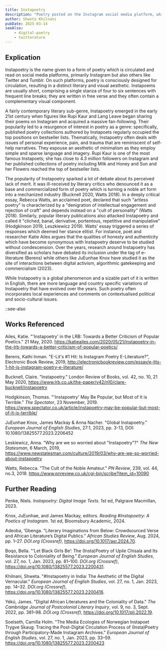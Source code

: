 ```yaml
---
title: Instapoetry
description: "Poetry posted on the Instagram social media platform, which is characterized by brief, visually appealing texts that often incorporate themes of personal identity, traumatic experiences, and emotional catharsis"
author: Shweta Khilnani
pubDate: 2025-03-14
seeAlso:
    - digital-poetry
    - twitterature
---
```

## Explication

Instapoetry is the name given to a form of poetry which is circulated and read on social media platforms, primarily Instagram but also others like Twitter and Tumblr. On such platforms, poetry is consciously designed for circulation, resulting in a distinct literary and visual aesthetic. Instapoems are usually short, comprising a single stanza of four to six sentences with frequent line breaks; they are written in free verse and they often contain a complementary visual component. 

A fairly contemporary literary sub-genre, Instapoetry emerged in the early 21st century when figures like Rupi Kaur and Lang Leave began sharing their poems on Instagram and acquired a massive fan-following. Their popularity led to a resurgence of interest in poetry as a genre: specifically, published poetry collections authored by Instapoets regularly occupied the top positions on bestseller lists. Thematically, Instapoetry often deals with issues of personal experience, pain, and trauma that are reminiscent of self-help narratives. They espouse an aesthetic of minimalism as they employ simple and sparse language and imagery. Rupi Kaur is one of the most famous Instapoets; she has close to 4.3 million followers on Instagram and her published collections of poetry including Milk and Honey and Sun and her Flowers reached the top of bestseller lists.  

The popularity of Instapoetry sparked a lot of debate about its perceived lack of merit. It was ill-received by literary critics who denounced it as a base and commercialized form of poetry which is turning a noble art form into a mechanized industry (Bucknell 2020, Watts 2018). In a deeply critical essay, Rebecca Watts, an acclaimed poet, declared that such "artless poetry" is characterized by a "denigration of intellectual engagement and rejection of craft" and depends instead on a "cult of personality" (Watts 2018). Similarly, popular literary publications also attacked Instapoetry and called it "cliched, banal, derivative, portentous, repetitive and manipulative" (Hodgkinson 2019, Leszkiewicz 2019). Watts' essay triggered a series of responses which deemed her stance elitist. For instance, poet and researcher Katie Ailes argues that the qualities of honesty and authenticity which have become synonymous with Instapoetry deserve to be studied without condescension. Over the years, research around Instapoetry has diversified as scholars have debated its inclusion under the tag of e-literature (Berens) while others like JuEunhae Knox have studied it as the site of interactions between digital activism, algorithmic gatekeeping and commercialism (2023).  

While Instapoetry is a global phenomenon and a sizable part of it is written in English, there are more language and country specific variations of Instapoetry that have evolved over the years. Such poetry often incorporates local experiences and comments on contextualised political and socio-cultural issues.

::see-also

## Works Referenced

Ailes, Katie. "'Instapoetry' in the LRB: Towards a Better Criticism of Popular Poetics." 21 May, 2020. https://katieailes.com/2020/05/21/instapoetry-in-the-lrb-towards-a-better-criticism-of-popular-poetics/ 

Berens, Kathi Inman. "E-Lit's #1 Hit: Is Instagram Poetry E-Literature?", Electronic Book Review, 2019, http://electronicbookreview.com/essay/e-lits-1-hit-is-instagram-poetry-e-literature/  

Bucknell, Claire. "Instapoetry." London Review of Books, vol. 42, no. 10, 21 May 2020, https://www.lrb.co.uk/the-paper/v42/n10/clare-bucknell/instapoetry  

Hodgkinson, Thomas. "'Instapoetry' May Be Popular, but Most of It is Terrible." *The Spectator*, 23 November, 2019. https://www.spectator.co.uk/article/instapoetry-may-be-popular-but-most-of-it-is-terrible/

JuEunhae Knox, James Mackay & Anna Nacher. "Global Instapoetry." *European Journal of English Studies*, 27:1, 2023, pp. 3-13, DOI: 10.1080/13825577.2023.2206452 

Leskiewicz, Anna. "Why are we so worried about "Instapoetry"?" *The New Statesman*, 6 March, 2019, https://www.newstatesman.com/culture/2019/03/why-are-we-so-worried-about-instapoetry  

Watts, Rebecca. "The Cult of the Noble Amateur." *PN Review*, 239, vol. 44, no.3, 2018. https://www.pnreview.co.uk/cgi-bin/scribe?item_id=10090 

## Further Reading

Penke, Niels. *Instapoetry: Digital Image Texts*. 1st ed, Palgrave Macmillan, 2023. 

Knox, JuEunhae, and James Mackay, editors. *Reading #Instapoetry: A Poetics of Instagram*. 1st ed, Bloomsbury Academic, 2024.

Adeoba, ‘Gbenga. "Literary Imaginations from Below: Crowdsourced Verse and African Literature’s Digital Publics." *African Studies Review*, Aug. 2024, pp. 1–27. *DOI.org (Crossref)*, https://doi.org/10.1017/asr.2024.70. 

Boqo, Bella. "‘Let Black Girls Be’: The (Insta)Poetry of Upile Chisala and Its Resistance to Coloniality of Being." *European Journal of English Studies*, vol. 27, no. 1, Jan. 2023, pp. 81–100. *DOI.org (Crossref)*, https://doi.org/10.1080/13825577.2023.2200431. 

Khilnani, Shweta. "#Instapoetry in India: The Aesthetic of the Digital Vernacular." *European Journal of English Studies*, vol. 27, no. 1, Jan. 2023, pp. 14–32. *DOI.org (Crossref)*, https://doi.org/10.1080/13825577.2023.2200416. 

Yékú, James. "Digital African Literatures and the Coloniality of Data." *The Cambridge Journal of Postcolonial Literary Inquiry*, vol. 9, no. 3, Sept. 2022, pp. 381–98. *DOI.org (Crossref)*, https://doi.org/10.1017/pli.2022.19. 

Soelseth, Camilla Holm. "The Media Ecologies of Norwegian Instapoet Trygve Skaug: Tracing the Post-Digital Circulation Process of (Insta)Poetry through Participatory-Made Instagram Archives." *European Journal of English Studies*, vol. 27, no. 1, Jan. 2023, pp. 33–59. https://doi.org/10.1080/13825577.2023.2200423 